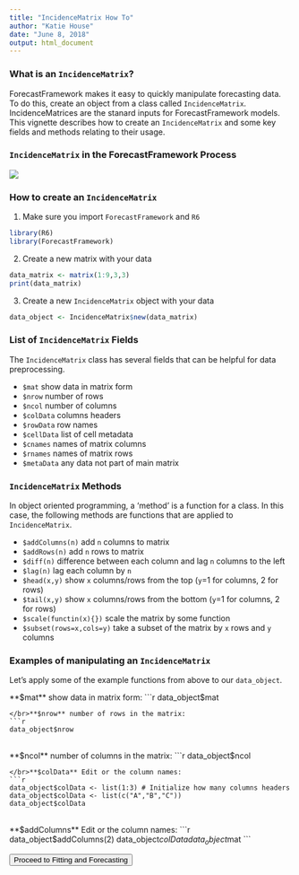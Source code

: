 ```yaml
---
title: "IncidenceMatrix How To"
author: "Katie House"
date: "June 8, 2018"
output: html_document
---
```


### What is an `IncidenceMatrix`?
ForecastFramework makes it easy to quickly manipulate forecasting data. To do this, create an object from a class called `IncidenceMatrix`. IncidenceMatrices are the stanard inputs for ForecastFramework models. This vignette describes how to create an `IncidenceMatrix` and some key fields and methods relating to their usage.

### `IncidenceMatrix` in the ForecastFramework Process
<img src="images/IncidenceMatrixDia.png" class="large">

### How to create an `IncidenceMatrix`
1. Make sure you import `ForecastFramework` and `R6`
```r
library(R6)
library(ForecastFramework)
```

2. Create a new matrix with your data
```r
data_matrix <- matrix(1:9,3,3)
print(data_matrix)
```

3. Create a new `IncidenceMatrix` object with your data
```r
data_object <- IncidenceMatrix$new(data_matrix)
```

### List of `IncidenceMatrix` Fields
The `IncidenceMatrix` class has several fields that can be helpful for data preprocessing. 

* `$mat` show data in matrix form
* `$nrow` number of rows
* `$ncol` number of columns
* `$colData` columns headers
* `$rowData` row names
* `$cellData` list of cell metadata
* `$cnames` names of matrix columns
* `$rnames` names of matrix rows
* `$metaData` any data not part of main matrix

### `IncidenceMatrix` Methods
In object oriented programming, a 'method' is a function for a class. In this case, the following methods are functions that are applied to `IncidenceMatrix`.

* `$addColumns(n)` add `n` columns to matrix
* `$addRows(n)` add `n` rows to matrix
* `$diff(n)` difference between each column and lag `n` columns to the left
* `$lag(n)` lag each column by `n`
* `$head(x,y)` show `x` columns/rows from the top (`y`=1 for columns, 2 for rows)
* `$tail(x,y)` show `x` columns/rows from the bottom (`y`=1 for columns, 2 for rows)
* `$scale(functin(x){})` scale the matrix by some function
* `$subset(rows=x,cols=y)` take a subset of the matrix by `x` rows and `y` columns

### Examples of manipulating an `IncidenceMatrix`
Let's apply some of the example functions from above to our `data_object`.

**$mat** show data in matrix form:
```r
data_object$mat
```
</br>**$nrow** number of rows in the matrix:
```r
data_object$nrow
```
</br>**$ncol** number of columns in the matrix:
```r
data_object$ncol
```
</br>**$colData** Edit or the column names:
```r
data_object$colData <- list(1:3) # Initialize how many columns headers
data_object$colData <- list(c("A","B","C"))
data_object$colData
```
</br>**$addColumns** Edit or the column names:
```r
data_object$addColumns(2)
data_object$colData
data_object$mat
```

<a href="#fitting-and-forecasting"><button type="button" class="btn btn-raised btn-secondary">Proceed to Fitting and Forecasting</button></a>
